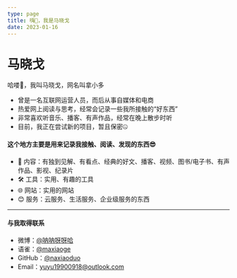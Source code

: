 ```yaml
---
type: page
title: 嗨👋，我是马晓戈
date: 2023-01-16
---
```


# 马晓戈

 哈喽👋，我叫马晓戈，网名叫拿小多
 
 - 曾是一名互联网运营人员，而后从事自媒体和电商
 - 热爱网上阅读与思考，经常会记录一些我所接触的“好东西”
 - 非常喜欢听音乐、播客、有声作品，经常在晚上散步时听
 - 目前，我正在尝试新的项目，暂且保密🤐
 
 #### 这个地方主要是用来记录我接触、阅读、发现的东西😎

- 📖 内容：有独到见解、有看点、经典的好文、播客、视频、图书/电子书、有声作品、影视、纪录片
- 🛠️ 工具：实用、有趣的工具
- 🌐 网站：实用的网站
- 😊 服务：云服务、生活服务、企业级服务的东西

---
#### 与我取得联系


- 微博：[@呐呐呀呀哈](https://weibo.com/u/1659225480)
- 语雀：[@maxiaoge](https://www.yuque.com/maxiaoge)
- GitHub：[@naxiaoduo](https://github.com/naxiaoduo)
- Email：yuyu19900918@outlook.com

